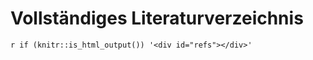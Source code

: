 <!-- #  (APPENDIX) Anhang {-} -->

# Vollständiges Literaturverzeichnis {-}

`r if (knitr::is_html_output()) '<div id="refs"></div>'`

